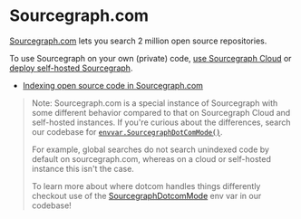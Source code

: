 # Sourcegraph.com

[Sourcegraph.com](https://sourcegraph.com/search) lets you search 2 million open source repositories.

To use Sourcegraph on your own (private) code, [use Sourcegraph Cloud](/cloud/) or [deploy self-hosted Sourcegraph](/admin/deploy/).

- [Indexing open source code in Sourcegraph.com](/dotcom/indexing_open_source_code)

> Note: Sourcegraph.com is a special instance of Sourcegraph with some different behavior compared to that on Sourcegraph Cloud and self-hosted instances. If you're curious about the differences, search our codebase for [`envvar.SourcegraphDotComMode()`](https://sourcegraph.com/search?q=context:global+repo:%5Egithub%5C.com/sourcegraph/sourcegraph%24+envvar.SourcegraphDotComMode%28%29&patternType=keyword).
>
> For example, global searches do not search unindexed code by default on sourcegraph.com, whereas on a cloud or self-hosted instance this isn't the case.
>
> To learn more about where dotcom handles things differently checkout use of the [SourcegraphDotcomMode](https://sourcegraph.com/search?q=context:global+repo:%5Egithub%5C.com/sourcegraph/sourcegraph%24+%22if+envvar.SourcegraphDotComMode%28%29%22&patternType=keyword) env var in our codebase!
